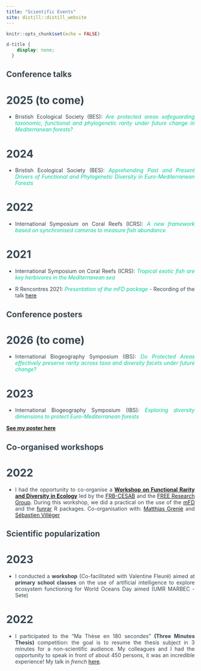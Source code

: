```yaml
---
title: "Scientific Events"
site: distill::distill_website
---
```


```r
knitr::opts_chunk$set(echo = FALSE)
```

```css
d-title {
    display: none;
  }
```

<style>
body {
text-align: justify;
color: #36454F}
</style>

## Conference talks


# 2025 (to come)

-  Bristish Ecological Society (BES): <span style="color: #00cc99;">*Are protected areas safeguarding taxonomic, functional and phylogenetic rarity under future change in Mediterranean forests?* </span>


# 2024

- Bristish Ecological Society (BES): <span style="color: #00cc99;">*Apprehending Past and Present Drivers of Functional and Phylogenetic Diversity in Euro-Mediterranean Forests* </span>


# 2022

- International Symposium on Coral Reefs (ICRS): <span style="color: #00cc99;">*A new framework based on synchronised cameras to measure fish abundance* </span>


# 2021

- International Symposium on Coral Reefs (ICRS): <span style="color: #00cc99;">*Tropical exotic fish are key herbivores in the Mediterranean sea* </span>

- R Rencontres 2021: <span style="color: #00cc99;">*Presentation of the mFD package*</span> - Recording of the talk [here](https://www.youtube.com/watch?v=fvnTqqnEEB0)



## Conference posters

# 2026 (to come)

- International Biogeography Symposium (IBS): <span style="color: #00cc99;">*Do Protected Areas effectively preserve rarity across taxa and diversity facets under future change?* </span>


# 2023

- International Biogeography Symposium (IBS): <span style="color: #00cc99;">*Exploring diversity dimensions to protect Euro-Mediterranean forests* </span>

[**See my poster here**](pdfs/IBS_Poster_CMagneville_versfinale.pdf) 


## Co-organised workshops


# 2022

- I had the opportunity to co-organise a [**Workshop on Functional Rarity and Diversity in Ecology**](https://frbcesab.github.io/workshop-free/) led by the [FRB-CESAB](https://www.fondationbiodiversite.fr/en/about-the-foundation/le-cesab/) and the [FREE Research Group](https://www.fondationbiodiversite.fr/en/the-frb-in-action/programs-and-projects/le-cesab/free/). During this workshop, we did a practical on the use of the [mFD](https://onlinelibrary.wiley.com/doi/10.1111/ecog.05904) and the [funrar](https://onlinelibrary.wiley.com/doi/10.1111/ddi.12629) R packages.
Co-organisation with: [Matthias Grenié](https://rekyt.github.io/) and [Sébastien Villéger](https://umr-marbec.fr/membre/sebastien-villeger/?highlight=villeger)


## Scientific popularization


# 2023

- I conducted a **workshop** (Co-facilitated with Valentine Fleuré) aimed at **primary school classes** on the use of artificial intelligence to explore ecosystem functioning for World Oceans Day aimed  (UMR MARBEC - Sete)

# 2022

- I participated to the "Ma Thèse en 180 secondes" **(Three Minutes Thesis)** competition: the goal is to resume the thesis subject in 3 minutes for a non-scientific audience. My colleagues and I had the opportunity to speak in front of about 450 persons, it was an incredible experience! My talk in *french* [here](https://www.youtube.com/watch?v=vf_43KJPgkE).


